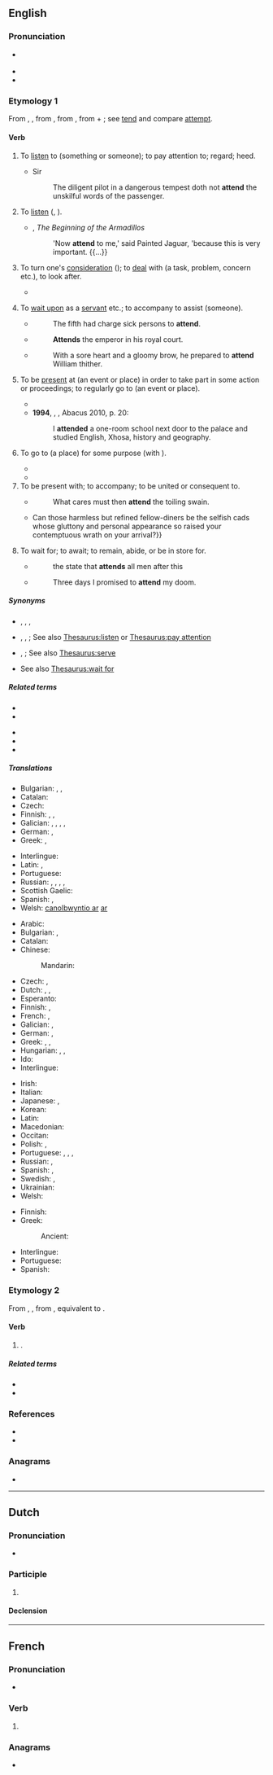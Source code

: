 ==English==

===Pronunciation===
* {{a|RP|GA}} {{IPA|/əˈtɛnd/|[əˈtʰɛnd]|lang=en}}
* {{audio|en-us-attend.ogg|Audio (US)|lang=en}}
* {{rhymes|ɛnd|lang=en}}

===Etymology 1===
From {{inh|en|enm|attenden}}, {{m|enm|atenden}}, from {{der|en|fro|atendre||to attend, listen}}, from {{der|en|la|attendere||to stretch toward, give heed to}}, from {{m|la|ad||to}} + {{m|la|tendere||to stretch}}; see [[tend]] and compare [[attempt]].

====Verb====
{{en-verb}}

# {{lb|en|archaic|transitive}} To [[listen]] to (something or someone); to pay attention to; regard; heed. {{defdate|from 15th c.}}
#* {{rfdate||and other bibliographic particulars}} Sir {{w|Philip Sidney}}
#*: The diligent pilot in a dangerous tempest doth not '''attend''' the unskilful words of the passenger.
# {{lb|en|archaic|intransitive}} To [[listen]] ({{m|en|to}}, {{m|en|unto}}). {{defdate|from 15th c.}}
#* {{w|Rudyard Kipling}}, ''The Beginning of the Armadillos''
#*: 'Now '''attend''' to me,' said Painted Jaguar, 'because this is very important. {{...}}
# {{senseid|en|to turn one's consideration to, deal with}}{{lb|en|intransitive}} To turn one's [[consideration]] ({{m|en|to}}); to [[deal]] with (a task, problem, concern etc.), to look after. {{defdate|from 15th c.}}
#: {{ux|en|Secretaries '''attend''' to correspondence.}}
#* {{quote-book|lang=en|year=1918| author={{w|W. B. Maxwell}}| chapter=15| title=[http://openlibrary.org/works/OL1097634W The Mirror and the Lamp]| passage=Edward Churchill still '''attended''' to his work in a hopeless mechanical manner like a sleep-walker who walks safely on a well-known round. But his Roman collar galled him, his cossack stifled him, his biretta was as uncomfortable as a merry-andrew's cap and bells.}}
# {{lb|en|ambitransitive}} To [[wait upon]] as a [[servant]] etc.; to accompany to assist (someone). {{defdate|from 15th c.}}
#: {{ux|en|Valets '''attend''' to their employer's wardrobe.}}
#* {{rfdate||and other bibliographic particulars}} {{w|Edmund Spenser}}
#*: The fifth had charge sick persons to '''attend'''.
#* {{rfdate||and other bibliographic particulars}} {{w|William Shakespeare}}
#*: '''Attends''' the emperor in his royal court.
#* {{rfdate||and other bibliographic particulars}} {{w|Thomas Babington Macaulay, 1st Baron Macaulay|Thomas Macaulay}}
#*: With a sore heart and a gloomy brow, he prepared to '''attend''' William thither.
# {{senseid|en|to be present at}}{{lb|en|transitive}} To be [[present]] at (an event or place) in order to take part in some action or proceedings; to regularly go to (an event or place). {{defdate|from 17th c.}}
#: {{ux|en|Children must '''attend''' primary school.}}
#* {{quote-book|lang=en|year=1898|author={{w|Winston Churchill (novelist)|Winston Churchill}}| title={{w|The Celebrity}}| chapter=5| passage=In the eyes of Mr. Farquhar Fenelon Cooke the apotheosis of the Celebrity was complete. The people of Asquith were not only willing to '''attend''' the house-warming, but had been worked up to the pitch of eagerness. The Celebrity as a matter of course was master of ceremonies.}}
#* '''1994''', {{w|Nelson Mandela}}, ''{{w|Long Walk to Freedom}}'', Abacus 2010, p. 20:
#*: I '''attended''' a one-room school next door to the palace and studied English, Xhosa, history and geography.
# {{lb|en|intransitive|legal}} To go to (a place) for some purpose (with {{m|en|at}}).
#* {{quote-web|lang=en|author=Supreme Court of Canada|work=R. v. Côté|url=http://canlii.ca/t/fndv8|year=2011|accessdate=2016-05-08
|passage=Around 12:15 a.m. patrolling officers Tremblay and Mathieu '''attended''' at the appellant’s home.}}
#* {{quote-web|lang=en|author=Prince Edward Island Court of Appeal| work=R. v. Yeo| url=http://canlii.ca/t/gnr68| year=2016| accessdate=2016-05-08| passage=There were a few errors in the testimony of [a civilian witness] which the trial judge noted – one, that they '''attended''' at the Fairhurst residence the day before the robbery, and two, that Wakelin was with them.}}
# To be present with; to accompany; to be united or consequent to.
#: {{ux|en|a measure '''attended''' with ill effects}}
#* {{rfdate||and other bibliographic particulars}} {{w|John Dryden}}
#*: What cares must then '''attend''' the toiling swain.
#* {{quote-book|lang=en|year=1922| author={{w|Ben Travers}}| chapter=5| title=[http://openlibrary.org/works/OL1521052W A Cuckoo in the Nest]| passage=The most rapid and most seductive transition in all human nature is that which '''attends''' the palliation of a ravenous appetite. There is something humiliating about it.{{...}}Can those harmless but refined fellow-diners be the selfish cads whose gluttony and personal appearance so raised your contemptuous wrath on your arrival?}}
# To wait for; to await; to remain, abide, or be in store for.
#* {{rfdate||and other bibliographic particulars}} {{w|John Locke}}
#*: the state that '''attends''' all men after this
#* {{rfdate||and other bibliographic particulars}} {{w|John Dryden}}
#*: Three days I promised to '''attend''' my doom.

=====Synonyms=====
* {{sense|listen to}} {{l|en|behear}}, {{l|en|heed}}, {{l|en|mark}}, {{l|en|notice}}
* {{sense|listen}} {{l|en|notice}}, {{l|en|pay attention}}, {{l|en|take heed}}; See also [[Thesaurus:listen]] or [[Thesaurus:pay attention]]
* {{sense|wait upon as a servant}} {{l|en|bestand}}, {{l|en|serve}}; See also [[Thesaurus:serve]]
* {{sense|wait for}} See also [[Thesaurus:wait for]]

=====Related terms=====
{{rel-top|to be at an event}}
* {{l|en|attendee}}
* {{l|en|attendance}}
{{rel-bottom}}
{{rel-top|to give attention to}}
* {{l|en|attendant}}
* {{l|en|attention}}
* {{l|en|attentive}}
{{rel-bottom}}

=====Translations=====
{{trans-top|to turn one's consideration to, deal with}}
* Bulgarian: {{t|bg|обръщам внимание}}, {{t|bg|грижа се}}, {{t+|bg|прислужвам}}
* Catalan: {{t+|ca|atendre}}
* Czech: {{t+|cs|zabývat se}}
* Finnish: {{t+|fi|huolehtia}}, {{t|fi|[[pitää]] [[huoli|huolta]]}}, {{t+|fi|hoitaa}}
* Galician: {{t|gl|espeitar}}, {{t|gl|catar}}, {{t|gl|chatar}}, {{t|gl|precurar}}, {{t+|gl|atender}}
* German: {{t+|de|kümmern}}, {{t+|de|beachten}}
* Greek: {{t+|el|φροντίζω|sc=Grek}}, {{t+|el|μεριμνώ|sc=Grek}}
{{trans-mid}}
* Interlingue: {{t|ie|atender}}
* Latin: {{t|la|attendō}}, {{t+|la|audio}}
* Portuguese: {{t+|pt|cuidar}}
* Russian: {{t|ru|уделя́ть внима́ние|impf}}, {{t|ru|удели́ть внима́ние|pf}}, {{t+|ru|занима́ться|impf}}, {{t+|ru|заня́ться}}, {{t+|ru|име́ть де́ло|impf}}
* Scottish Gaelic: {{t|gd|sgeadaich}}
* Spanish: {{t+|es|atender}}, {{t+|es|ocupar|alt=ocuparse de}}
* Welsh: [[gweini#Welsh|canolbwyntio ar]] [[ar#Welsh|ar]]
{{trans-bottom}}

{{trans-top|to be present at}}
* Arabic: {{t|ar|حَضَرَ}}
* Bulgarian: {{t|bg|присъствам}}, {{t+|bg|посещавам}}
* Catalan: {{t+|ca|assistir}}
* Chinese:
*: Mandarin: {{t+|cmn|出席|tr=chūxí|sc=Hani}}
* Czech: {{t+|cs|zúčastnit se}}, {{t+|cs|účastnit se}}
* Dutch: {{t+|nl|volgen}}, {{t+|nl|bijwonen}}, {{t|nl|aanwezig zijn}}
* Esperanto: {{t+|eo|ĉeesti}}
* Finnish: {{t+|fi|osallistua}}, {{t|fi|[[olla]] [[läsnä]]}}
* French: {{t+|fr|assister}}, {{t+|fr|présent|alt=être présent}}
* Galician: {{t|gl|asistir}}, {{t|gl|percurar}}
* German: {{t+|de|teilnehmen}}, {{t+|de|besuchen}}
* Greek: {{t|el|παραβρίσκομαι|sc=Grek}}, {{t+|el|παρευρίσκομαι|sc=Grek}}, {{t+|el|παρίσταμαι|sc=Grek}}
* Hungarian: {{t+|hu|eljár}}, {{t+|hu|jár}}, {{t+|hu|részt vesz}}
* Ido: {{t+|io|asistar}}
* Interlingue: {{t|ie|assister}}
{{trans-mid}}
* Irish: {{t|ga|freastail}}
* Italian: {{t+|it|partecipare}}
* Japanese: {{t+|ja|出席|alt=出席する|tr=しゅっせきする, shusseki surú}}, {{t+|ja|立ち会う|tr=たちあう, tachiau}}
* Korean: {{t+|ko|출석하다}}
* Latin: {{t+|la|audio}}
* Macedonian: {{t|mk|присуствува|tr=prisustvuva|sc=Cyrl}}
* Occitan: {{t|oc|assistir}}
* Polish: {{t+|pl|uczęszczać}}, {{t+|pl|brać udział}}
* Portuguese: {{t+|pt|assistir}}, {{t|pt|[[participar]] [[de]]}}, {{t|pt|[[estar]] [[presente]] [[em]]}}, {{t+|pt|comparecer}}
* Russian: {{t+|ru|посеща́ть|impf}}, {{t+|ru|прису́тствовать|impf}}
* Spanish: {{t+|es|asistir}}, {{t+|es|acudir}}
* Swedish: {{t+|sv|närvara}}, {{t+|sv|delta}}
* Ukrainian: {{t|uk|бути присутнім}}
* Welsh: {{t+|cy|mynychu}}
{{trans-bottom}}

{{trans-top|to regularly go to}}
* Finnish: {{t+|fi|käydä}}
* Greek:
*: Ancient: {{t|grc|φοιτάω}} {{qualifier|school}}
{{trans-mid}}
* Interlingue: {{t|ie|frequentar}}
* Portuguese: {{t+|pt|frequentar}}
* Spanish: {{t+|es|cursar}}
{{trans-bottom}}

===Etymology 2===
From {{inh|en|enm|attenden}}, {{m|enm|atenden}}, from {{inh|en|ang|ātendan||to set on fire, kindle, inflame, trouble, perplex}}, equivalent to {{prefix|en|a|tend}}.

====Verb====
{{en-verb}}

# {{alternative form of|atend|nodot=9|lang=en}} {{gloss|"to kindle"}}.

=====Related terms=====
* {{l|en|tend}}
* {{l|en|tinder}}

===References===
* {{R:OneLook}}
* {{R:Century 1911}}

===Anagrams===
* {{anagrams|en|a=adentt|Adnett}}

----

==Dutch==

===Pronunciation===
* {{audio|Nl-attend.ogg|Audio|lang=nl}}

===Participle===
{{head|nl|present participle}}

# {{nl-verb form of|t=pres|m=ptc|atten}}

====Declension====
{{nl-decl-pres-ptc}}

----

==French==

===Pronunciation===
* {{audio|LL-Q150 (fra)-Pamputt-attend.wav|Audio|lang=fr}}

===Verb===
{{head|fr|verb form}}

# {{inflection of|attendre||3|s|pres|indc|lang=fr}}

===Anagrams===
* {{l|fr|datent}}